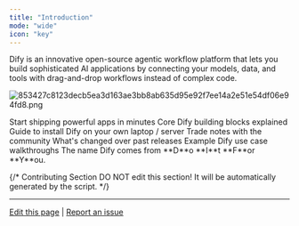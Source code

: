 ```yaml
---
title: "Introduction"
mode: "wide"
icon: "key"
---
```


Dify is an innovative open-source agentic workflow platform that lets you build sophisticated AI applications by connecting your models, data, and tools with drag-and-drop workflows instead of complex code.

![853427c8123decb5ea3d163ae3bb8ab635d95e92f7ee14a2e51e54df06e94fd8.png](/images/853427c8123decb5ea3d163ae3bb8ab635d95e92f7ee14a2e51e54df06e94fd8.png)

<CardGroup cols={3}>
  <Card title="Quick Start" icon="play" href="en/getting-started/quick-start">
    Start shipping powerful apps in minutes
  </Card>
  <Card title="Concepts" icon="highlighter" iconType="regular" href="en/guides/workflow/key-concepts">
    Core Dify building blocks explained
  </Card>
  <Card title="Install" icon="arrow-down-to-line" href="en/getting-started/install-self-hosted/docker-compose">
    Guide to install Dify on your own laptop / server
  </Card>
  <Card title="Forum" icon="message" href="https://discord.gg/FngNHpbcY7">
    Trade notes with the community
  </Card>
  <Card title="Changelog" icon="bell" href="https://github.com/langgenius/dify/releases">
    What's changed over past releases
  </Card>
  <Card title="Examples" icon="lightbulb" href="en/workshop/basic/build-ai-image-generation-app">
    Example Dify use case walkthroughs
  </Card>
</CardGroup>

<Info>
  The name Dify comes from **D**o **I**t **F**or **Y**ou.
</Info>

{/*
Contributing Section
DO NOT edit this section!
It will be automatically generated by the script.
*/}

---

[Edit this page](https://github.com/langgenius/dify-docs/edit/main/en/documentation/pages/getting-started/introduction.mdx) | [Report an issue](https://github.com/langgenius/dify-docs/issues/new?template=docs.yml)

